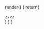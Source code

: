 
  render() {
    return(
      <div>
        zzzz
        <script src="https://utteranc.es/client.js"
                repo="samsamhan/ssh_blog_comments"
                issue--term="pathname"
                theme="github-light"
                crossorigin="anonymous"
                async>
        </script>
      </div>
    )
  }
}